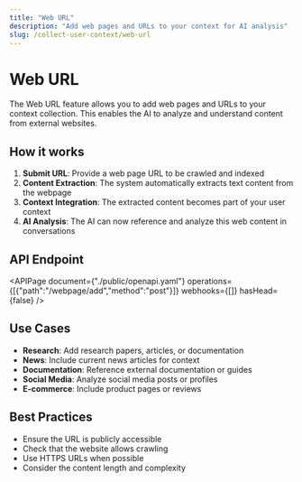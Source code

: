 ```yaml
---
title: "Web URL"
description: "Add web pages and URLs to your context for AI analysis"
slug: /collect-user-context/web-url
---
```


# Web URL

The Web URL feature allows you to add web pages and URLs to your context collection. This enables the AI to analyze and understand content from external websites.

## How it works

1. **Submit URL**: Provide a web page URL to be crawled and indexed
2. **Content Extraction**: The system automatically extracts text content from the webpage
3. **Context Integration**: The extracted content becomes part of your user context
4. **AI Analysis**: The AI can now reference and analyze this web content in conversations

## API Endpoint

<APIPage document={"./public/openapi.yaml"} operations={[{"path":"/webpage/add","method":"post"}]} webhooks={[]} hasHead={false} />

## Use Cases

- **Research**: Add research papers, articles, or documentation
- **News**: Include current news articles for context
- **Documentation**: Reference external documentation or guides
- **Social Media**: Analyze social media posts or profiles
- **E-commerce**: Include product pages or reviews

## Best Practices

- Ensure the URL is publicly accessible
- Check that the website allows crawling
- Use HTTPS URLs when possible
- Consider the content length and complexity
